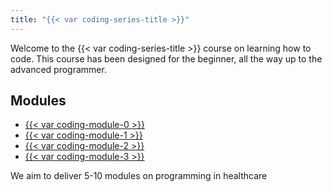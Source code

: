 ```yaml
---
title: "{{< var coding-series-title >}}"
---
```


Welcome to the {{< var coding-series-title >}} course on learning how to code. This course has been designed for the beginner, all the way up to the advanced programmer.

## Modules

- [{{< var coding-module-0 >}}](module-0/index.qmd)
- [{{< var coding-module-1 >}}](module-1/index.qmd)
- [{{< var coding-module-2 >}}](module-2/index.qmd)
- [{{< var coding-module-3 >}}](module-3/index.qmd)

We aim to deliver 5-10 modules on programming in healthcare
